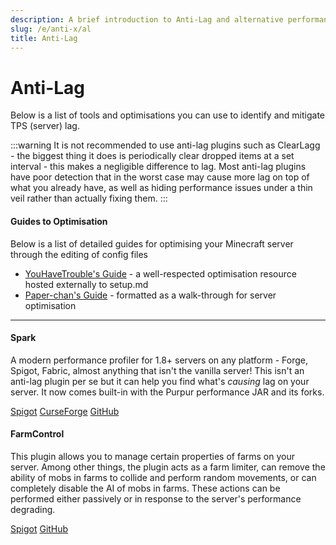 ```yaml
---
description: A brief introduction to Anti-Lag and alternative performance management tools.
slug: /e/anti-x/al
title: Anti-Lag
---
```

# Anti-Lag

Below is a list of tools and optimisations you can use to identify and mitigate TPS (server) lag.

:::warning
It is not recommended to use anti-lag plugins such as ClearLagg - the biggest thing it does is periodically clear dropped items at a set interval - this makes a negligible difference to lag. Most anti-lag plugins have poor detection that in the worst case may cause more lag on top of what you already have, as well as hiding performance issues under a thin veil rather than actually fixing them.
:::

#### Guides to Optimisation

Below is a list of detailed guides for optimising your Minecraft server through the editing of config files

- [YouHaveTrouble's Guide](https://github.com/YouHaveTrouble/minecraft-optimization) - a well-respected optimisation resource hosted externally to setup.md
- [Paper-chan's Guide](https://paper-chan.moe/paper-optimization/) - formatted as a walk-through for server optimisation

---

#### Spark

A modern performance profiler for 1.8+ servers on any platform - Forge, Spigot, Fabric, almost anything that isn't the vanilla server! This isn't an anti-lag plugin per se but it can help you find what's *causing* lag on your server. It now comes built-in with the Purpur performance JAR and its forks.

<div>
<a class="button button--outline button--primary" href="https://www.spigotmc.org/resources/spark.57242/">Spigot</a> <a class="button button--outline button--primary" href="https://www.curseforge.com/minecraft/mc-mods/spark">CurseForge</a> <a class="button button--outline button--primary" href="https://github.com/lucko/spark">GitHub</a>
</div>

#### FarmControl

This plugin allows you to manage certain properties of farms on your server. Among other things, the plugin acts as a farm limiter, can remove the ability of mobs in farms to collide and perform random movements, or can completely disable the AI of mobs in farms. These actions can be performed either passively or in response to the server's performance degrading.

<div>
<a class="button button--outline button--primary" href="https://www.spigotmc.org/resources/farmcontrol-1-15-1-19.86923/">Spigot</a> <a class="button button--outline button--primary" href="https://github.com/froobynooby/FarmControl/">GitHub</a>
</div>
